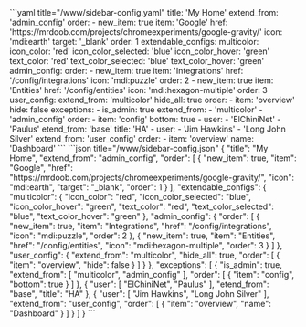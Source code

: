 
<Tabs groupId="config">
  <TabItem value="yaml" label="YAML" default>
    ```yaml title="<config directory>/www/sidebar-config.yaml"
    title: 'My Home'
    extend_from: 'admin_config'
    order:
      - new_item: true
        item: 'Google'
        href: 'https://mrdoob.com/projects/chromeexperiments/google-gravity/'
        icon: 'mdi:earth'
        target: '_blank'
        order: 1
    extendable_configs:
      multicolor:
        icon_color: 'red'
        icon_color_selected: 'blue'
        icon_color_hover: 'green'
        text_color: 'red'
        text_color_selected: 'blue'
        text_color_hover: 'green'
      admin_config:
        order:
          - new_item: true
            item: 'Integrations'
            href: '/config/integrations'
            icon: 'mdi:puzzle'
            order: 2
          - new_item: true
            item: 'Entities'
            href: '/config/entities'
            icon: 'mdi:hexagon-multiple'
            order: 3
      user_config:
        extend_from: 'multicolor'
        hide_all: true
        order:
          - item: 'overview'
            hide: false
    exceptions:
      - is_admin: true
        extend_from:
          - 'multicolor'
          - 'admin_config'
        order:
          - item: 'config'
            bottom: true
      - user:
        - 'ElChiniNet'
        - 'Paulus'
        etend_from: 'base'
        title: 'HA'
      - user:
        - 'Jim Hawkins'
        - 'Long John Silver'
        extend_from: 'user_config'
        order:
          - item: 'overview'
            name: 'Dashboard'
    ```
  </TabItem>
  <TabItem value="json" label="JSON">
    ```json title="<config directory>/www/sidebar-config.json"
    {
      "title": "My Home",
      "extend_from": "admin_config",
      "order": [
        {
          "new_item": true,
          "item": "Google",
          "href": "https://mrdoob.com/projects/chromeexperiments/google-gravity/",
          "icon": "mdi:earth",
          "target": "_blank",
          "order": 1
        }
      ],
      "extendable_configs": {
        "multicolor": {
          "icon_color": "red",
          "icon_color_selected": "blue",
          "icon_color_hover": "green",
          "text_color": "red",
          "text_color_selected": "blue",
          "text_color_hover": "green"
        },
        "admin_config": {
          "order": [
            {
              "new_item": true,
              "item": "Integrations",
              "href": "/config/integrations",
              "icon": "mdi:puzzle",
              "order": 2
            },
            {
              "new_item": true,
              "item": "Entities",
              "href": "/config/entities",
              "icon": "mdi:hexagon-multiple",
              "order": 3
            }
          ]
        },
        "user_config": {
          "extend_from": "multicolor",
          "hide_all": true,
          "order": [
            {
              "item": "overview",
              "hide": false
            }
          ]
        }
      },
      "exceptions": [
        {
          "is_admin": true,
          "extend_from": [
            "multicolor",
            "admin_config"
          ],
          "order": [
            {
              "item": "config",
              "bottom": true
            }
          ]
        },
        {
          "user": [
            "ElChiniNet",
            "Paulus"
          ],
          "etend_from": "base",
          "title": "HA"
        },
        {
          "user": [
            "Jim Hawkins",
            "Long John Silver"
          ],
          "extend_from": "user_config",
          "order": [
            {
              "item": "overview",
              "name": "Dashboard"
            }
          ]
        }
      ]
    }
    ```
  </TabItem>
</Tabs>